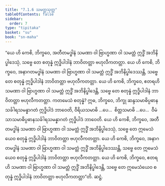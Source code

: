 ```yaml
---
title: "7.1.6 သမတ္တသုတ္တ"
tableOfContents: false
sidebar:
  order: 7
type: "tipitaka"
basket: "su"
book: "sn-maha"
---
```



<DynamicBreadcrumb />

<Division number="818" book="sn-maha">

<Paragraph number="1352" book="sn-maha">
“ယေ ဟိ ကေစိ, ဘိက္ခဝေ, အတီတမဒ္ဓါနံ သမဏာ ဝါ ဗြာဟ္မဏာ ဝါ သမတ္တံ ဣဒ္ဓိံ အဘိနိပ္ဖါဒေသုံ, သဗ္ဗေ တေ စတုန္နံ ဣဒ္ဓိပါဒါနံ ဘာဝိတတ္တာ ဗဟုလီကတတ္တာ. ယေ ဟိ ကေစိ, ဘိက္ခဝေ, အနာဂတမဒ္ဓါနံ သမဏာ ဝါ ဗြာဟ္မဏာ ဝါ သမတ္တံ ဣဒ္ဓိံ အဘိနိပ္ဖါဒေဿန္တိ, သဗ္ဗေ တေ စတုန္နံ ဣဒ္ဓိပါဒါနံ ဘာဝိတတ္တာ ဗဟုလီကတတ္တာ. ယေ ဟိ ကေစိ, ဘိက္ခဝေ, ဧတရဟိ သမဏာ ဝါ ဗြာဟ္မဏာ ဝါ သမတ္တံ ဣဒ္ဓိံ အဘိနိပ္ဖါဒေန္တိ, သဗ္ဗေ တေ စတုန္နံ ဣဒ္ဓိပါဒါနံ ဘာဝိတတ္တာ ဗဟုလီကတတ္တာ.
</Paragraph>

<Paragraph number="1353" book="sn-maha">
ကတမေသံ စတုန္နံ? ဣဓ, ဘိက္ခဝေ, ဘိက္ခု ဆန္ဒသမာဓိပ္ပဓာနသင်္ခါရသမန္နာဂတံ ဣဒ္ဓိပါဒံ ဘာဝေတိ, ဝီရိယသမာဓိ …ပေ…  စိတ္တသမာဓိ …ပေ…  ဝီမံသာသမာဓိပ္ပဓာနသင်္ခါရသမန္နာဂတံ ဣဒ္ဓိပါဒံ ဘာဝေတိ. ယေ ဟိ ကေစိ, ဘိက္ခဝေ, အတီတမဒ္ဓါနံ သမဏာ ဝါ ဗြာဟ္မဏာ ဝါ သမတ္တံ ဣဒ္ဓိံ အဘိနိပ္ဖါဒေသုံ, သဗ္ဗေ တေ ဣမေသံယေဝ စတုန္နံ ဣဒ္ဓိပါဒါနံ ဘာဝိတတ္တာ ဗဟုလီကတတ္တာ. ယေ ဟိ ကေစိ, ဘိက္ခဝေ, အနာဂတမဒ္ဓါနံ သမဏာ ဝါ ဗြာဟ္မဏာ ဝါ သမတ္တံ ဣဒ္ဓိံ အဘိနိပ္ဖါဒေဿန္တိ, သဗ္ဗေ တေ ဣမေသံယေဝ စတုန္နံ ဣဒ္ဓိပါဒါနံ ဘာဝိတတ္တာ ဗဟုလီကတတ္တာ. ယေ ဟိ ကေစိ, ဘိက္ခဝေ, ဧတရဟိ သမဏာ ဝါ ဗြာဟ္မဏာ ဝါ သမတ္တံ ဣဒ္ဓိံ အဘိနိပ္ဖါဒေန္တိ, သဗ္ဗေ တေ ဣမေသံယေဝ စတုန္နံ ဣဒ္ဓိပါဒါနံ ဘာဝိတတ္တာ ဗဟုလီကတတ္တာ”တိ.

</Paragraph>
</Division>

<Paragraph number="1354" type="center" book="sn-maha">
ဆဋ္ဌံ.
</Paragraph>